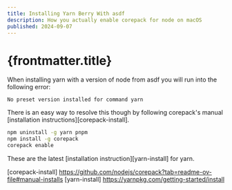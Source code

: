 ```yaml
---
title: Installing Yarn Berry With asdf
description: How you actually enable corepack for node on macOS
published: 2024-09-07
---
```


# {frontmatter.title}

When installing yarn with a version of node from asdf you will run into the following error:

```text
No preset version installed for command yarn
```

There is an easy way to resolve this though by following corepack's manual
[installation instructions][corepack-install].

```bash
npm uninstall -g yarn pnpm
npm install -g corepack
corepack enable
```

These are the latest [installation instruction][yarn-install] for yarn.

[corepack-install] https://github.com/nodejs/corepack?tab=readme-ov-file#manual-installs
[yarn-install] https://yarnpkg.com/getting-started/install
